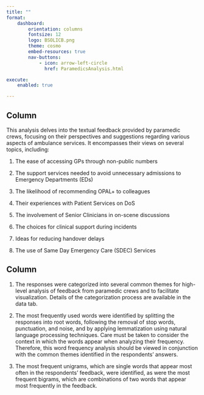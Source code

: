 ```yaml
--- 
title: ""
format: 
    dashboard:
        orientation: columns
        fontsize: 12
        logo: BSOLICB.png
        theme: cosmo
        embed-resources: true
        nav-buttons:
            - icon: arrow-left-circle
              href: ParamedicsAnalysis.html

execute:
    enabled: true

--- 
```


## Column

::: {.card title="**Purpose**" }

This analysis delves into the textual feedback provided by paramedic crews, focusing on their perspectives and suggestions regarding various aspects of ambulance services. It encompasses their views on several topics, including:

1. The ease of accessing GPs through non-public numbers

2. The support services needed to avoid unnecessary admissions to Emergency Departments (EDs)

3. The likelihood of recommending OPAL+ to colleagues

4. Their experiences with Patient Services on DoS

5. The involvement of Senior Clinicians in on-scene discussions

6. The choices for clinical support during incidents

7. Ideas for reducing handover delays

8. The use of Same Day Emergency Care (SDEC) Services

:::

## Column

::: {.card title="**Methodology**" }

1. The responses were categorized into several common themes for high-level analysis of feedback from paramedic crews and to facilitate visualization. Details of the categorization process are available in the data tab.

2. The most frequently used words were identified by splitting the responses into root words, following the removal of stop words, punctuation, and noise, and by applying lemmatization using natural language processing techniques. Care must be taken to consider the context in which the words appear when analyzing their frequency. Therefore, this word frequency analysis should be viewed in conjunction with the common themes identified in the respondents' answers.

3. The most frequent unigrams, which are single words that appear most often in the respondents' feedback, were identified, as were the most frequent bigrams, which are combinations of two words that appear most frequently in the feedback. 


:::

